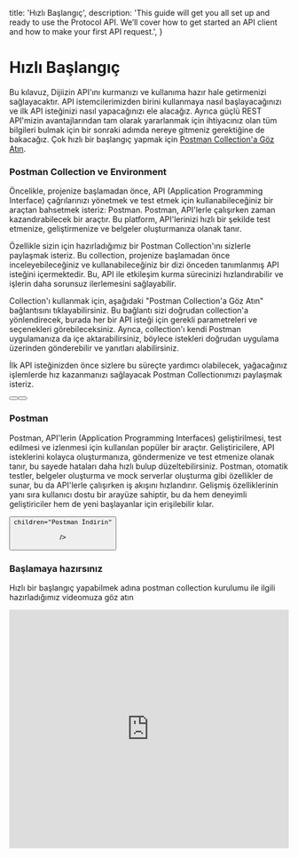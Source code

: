 




  title: 'Hızlı Başlangıç',
  description:
    'This guide will get you all set up and ready to use the Protocol API. We’ll cover how to get started an API client and how to make your first API request.',
}

# Hızlı Başlangıç

Bu kılavuz, Dijiizin API'ını kurmanızı ve kullanıma hazır hale getirmenizi sağlayacaktır. API istemcilerimizden birini kullanmaya nasıl başlayacağınızı ve ilk API isteğinizi nasıl yapacağınızı ele alacağız. Ayrıca güçlü REST API'mizin avantajlarından tam olarak yararlanmak için ihtiyacınız olan tüm bilgileri bulmak için bir sonraki adımda nereye gitmeniz gerektiğine de bakacağız.
<Note>
  Çok hızlı bir başlangıç yapmak için [Postman Collection'a Göz Atın](#postman-collection-ve-environment).
</Note>

### Postman Collection ve Environment

Öncelikle, projenize başlamadan önce, API (Application Programming Interface) çağrılarınızı yönetmek ve test etmek için kullanabileceğiniz bir araçtan bahsetmek isteriz: Postman. Postman, API'lerle çalışırken zaman kazandırabilecek bir araçtır. Bu platform, API'lerinizi hızlı bir şekilde test etmenize, geliştirmenize ve belgeler oluşturmanıza olanak tanır.

Özellikle sizin için hazırladığımız bir Postman Collection'ını sizlerle paylaşmak isteriz. Bu collection, projenize başlamadan önce inceleyebileceğiniz ve kullanabileceğiniz bir dizi önceden tanımlanmış API isteğini içermektedir. Bu, API ile etkileşim kurma sürecinizi hızlandırabilir ve işlerin daha sorunsuz ilerlemesini sağlayabilir.

Collection'ı kullanmak için, aşağıdaki "Postman Collection'a Göz Atın" bağlantısını tıklayabilirsiniz. Bu bağlantı sizi doğrudan collection'a yönlendirecek, burada her bir API isteği için gerekli parametreleri ve seçenekleri görebileceksiniz. Ayrıca, collection'ı kendi Postman uygulamanıza da içe aktarabilirsiniz, böylece istekleri doğrudan uygulama üzerinden gönderebilir ve yanıtları alabilirsiniz.

İlk API isteğinizden önce sizlere bu süreçte yardımcı olabilecek, yağacağınız işlemlerde hız kazanmanızı sağlayacak Postman Collectionımızı paylaşmak isteriz.

<div className="not-prose mb-16 mt-6 flex gap-3">
  <Button href="/dijiizin-api-collection-and-environment.zip" arrow="right" className="bg-blue-600 hover:bg-blue-500"  children="Postman Collection'ı indirin"  />

  <Button href="/tanimlar" variant="outline" children="Daha Fazla Bilgi Alın" />
</div>

### Postman



Postman, API'lerin (Application Programming Interfaces) geliştirilmesi, test edilmesi ve izlenmesi için kullanılan popüler bir araçtır. Geliştiricilere, API isteklerini kolayca oluşturmanıza, göndermenize ve test etmenize olanak tanır, bu sayede hataları daha hızlı bulup düzeltebilirsiniz. Postman, otomatik testler, belgeler oluşturma ve mock serverlar oluşturma gibi özellikler de sunar, bu da API'lerle çalışırken iş akışını hızlandırır. Gelişmiş özelliklerinin yanı sıra kullanıcı dostu bir arayüze sahiptir, bu da hem deneyimli geliştiriciler hem de yeni başlayanlar için erişilebilir kılar.



<div className="not-prose">
  <Button
    href="https://www.postman.com/downloads/"
    variant="text"
    arrow="right"

    children="Postman İndirin"
  />
</div>


### Başlamaya hazırsınız

Hızlı bir başlangıç yapabilmek adına postman collection kurulumu ile ilgili hazırladığımız videomuza göz atın

<iframe width="100%" height="430" src="https://www.youtube.com/embed/YhbGL6fdKn4" title="Dijiizin API - Postman Kurulum - API - 01" frameborder="0" allow="accelerometer; autoplay; clipboard-write; encrypted-media; gyroscope; picture-in-picture; web-share" allowfullscreen></iframe>